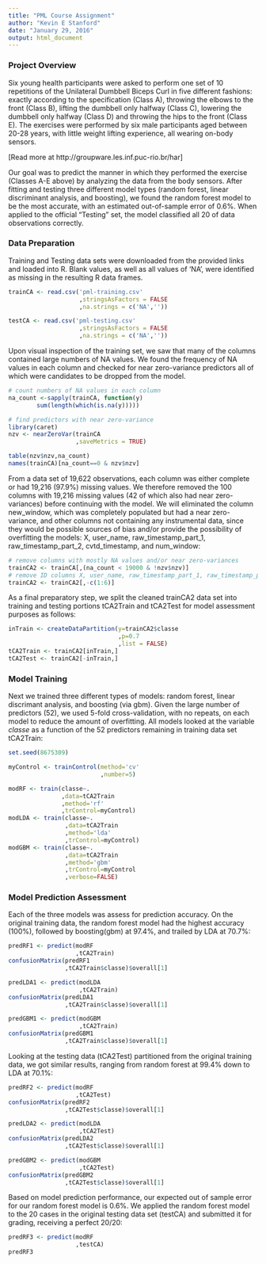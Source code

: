 ```yaml
---
title: "PML Course Assignment"
author: "Kevin E Stanford"
date: "January 29, 2016"
output: html_document
---
```


### Project Overview
Six young health participants were asked to perform one set of 10 repetitions of the Unilateral Dumbbell Biceps Curl in five different fashions: exactly according to the specification (Class A), throwing the elbows to the front (Class B), lifting the dumbbell only halfway (Class C), lowering the dumbbell only halfway (Class D) and throwing the hips to the front (Class E). The exercises were performed by six male participants aged between 20-28 years, with little weight lifting experience, all wearing on-body sensors.

[Read more at http://groupware.les.inf.puc-rio.br/har]

Our goal was to predict the manner in which they performed the exercise (Classes A-E above) by analyzing the data from the body sensors. After fitting and testing three different model types (random forest, linear discriminant analysis, and boosting), we found the random forest model to be the most accurate, with an estimated out-of-sample error of 0.6%. When applied to the official "Testing" set, the model classified all 20 of data observations correctly.


### Data Preparation
Training and Testing data sets were downloaded from the provided links and loaded into R. Blank values, as well as all values of 'NA', were identified as missing in the resulting R data frames.

```r
trainCA <- read.csv('pml-training.csv'
                    ,stringsAsFactors = FALSE
                    ,na.strings = c('NA',''))

testCA <- read.csv('pml-testing.csv'
                    ,stringsAsFactors = FALSE
                    ,na.strings = c('NA',''))

```

Upon visual inspection of the training set, we saw that many of the columns contained large numbers of NA values. We found the frequency of NA values in each column and checked for near zero-variance predictors all of which were candidates to be dropped from the model.

```r
# count numbers of NA values in each column
na_count <-sapply(trainCA, function(y)
        sum(length(which(is.na(y)))))

# find predictors with near zero-variance 
library(caret)
nzv <- nearZeroVar(trainCA
                   ,saveMetrics = TRUE)

table(nzv$nzv,na_count)
names(trainCA)[na_count==0 & nzv$nzv]

```

From a data set of 19,622 observations, each column  was either complete or had 19,216 (97.9%) missing values. We therefore removed the 100 columns with 19,216 missing values (42 of which also had near zero-variances) before continuing with the model. We will eliminated the column new_window, which was completely populated but had a near zero-variance, and other columns not containing any instrumental data, since they would be possible sources of bias and/or provide the possibility of overfitting the models: X, user_name, raw_timestamp_part_1, raw_timestamp_part_2, cvtd_timestamp, and num_window:

```r
# remove columns with mostly NA values and/or near zero-variances
trainCA2 <- trainCA[,(na_count < 19000 & !nzv$nzv)]
# remove ID columns X, user_name, raw_timestamp_part_1, raw_timestamp_part_2, cvtd_timestamp, and num_window
trainCA2 <- trainCA2[,-c(1:6)]
```


As a final preparatory step, we split the cleaned trainCA2 data set into training and testing portions tCA2Train and tCA2Test for model assessment purposes as follows:
        
```r
inTrain <- createDataPartition(y=trainCA2$classe
                               ,p=0.7
                               ,list = FALSE)
tCA2Train <- trainCA2[inTrain,]
tCA2Test <- trainCA2[-inTrain,]
```


### Model Training
Next we trained three different types of models: random forest, linear discrimant analysis, and boosting (via gbm). Given the large number of predictors (52), we used 5-fold cross-validation, with no repeats, on each model to reduce the amount of overfitting. All models looked at the variable _classe_ as a function of the 52 predictors remaining in training data set tCA2Train:

```r
set.seed(8675309)

myControl <- trainControl(method='cv'
                          ,number=5)

modRF <- train(classe~.
               ,data=tCA2Train
               ,method='rf'
               ,trControl=myControl)
modLDA <- train(classe~.
                ,data=tCA2Train
                ,method='lda'
                ,trControl=myControl)
modGBM <- train(classe~.
                ,data=tCA2Train
                ,method='gbm'
                ,trControl=myControl
                ,verbose=FALSE)

```


### Model Prediction Assessment
Each of the three models was assess for prediction accuracy. On the original training data, the random forest model had the highest accuracy (100%), followed by boosting(gbm) at 97.4%, and trailed by LDA at 70.7%:

```r

predRF1 <- predict(modRF
                   ,tCA2Train)
confusionMatrix(predRF1
                ,tCA2Train$classe)$overall[1]

predLDA1 <- predict(modLDA
                    ,tCA2Train)
confusionMatrix(predLDA1
                ,tCA2Train$classe)$overall[1]

predGBM1 <- predict(modGBM
                    ,tCA2Train)
confusionMatrix(predGBM1
                ,tCA2Train$classe)$overall[1]


```

Looking at the testing data (tCA2Test) partitioned from the original training data, we got similar results, ranging from random forest at 99.4% down to LDA at 70.1%:

```r

predRF2 <- predict(modRF
                   ,tCA2Test)
confusionMatrix(predRF2
                ,tCA2Test$classe)$overall[1]

predLDA2 <- predict(modLDA
                    ,tCA2Test)
confusionMatrix(predLDA2
                ,tCA2Test$classe)$overall[1]

predGBM2 <- predict(modGBM
                    ,tCA2Test)
confusionMatrix(predGBM2
                ,tCA2Test$classe)$overall[1]

```

Based on model prediction performance, our expected out of sample error for our random forest model is 0.6%. We applied the random forest model to the 20 cases in the original testing data set (testCA) and submitted it for grading, receiving a perfect 20/20:

```r

predRF3 <- predict(modRF
                   ,testCA)
predRF3

```

